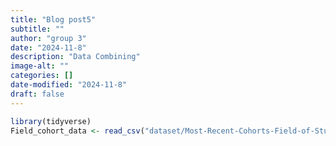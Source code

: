 ```yaml
---
title: "Blog post5"
subtitle: ""
author: "group 3"
date: "2024-11-8"
description: "Data Combining"
image-alt: ""
categories: []
date-modified: "2024-11-8"
draft: false
---
```

```r
library(tidyverse)
Field_cohort_data <- read_csv("dataset/Most-Recent-Cohorts-Field-of-Study.csv")
```

